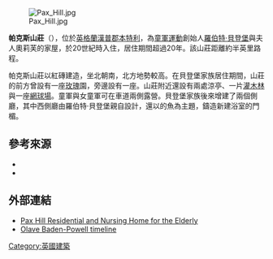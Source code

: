 [[File:Pax_Hill.jpg|thumb]]

'''帕克斯山莊'''（{{lang-en|Pax Hill}}），位於[[英格蘭|英格蘭]][[漢普郡|漢普郡]][[本特利_(漢普郡)|本特利]]，為[[童軍運動|童軍運動]]創始人[[羅伯特·貝登堡|羅伯特·貝登堡]]與夫人奧莉芙的家屋，於20世紀時入住，居住期間超過20年。該山莊距離{{link-en|A31公路|A31 road}}約半英里路程。

帕克斯山莊以紅磚建造，坐北朝南，北方地勢較高。在貝登堡家族居住期間，山莊的前方曾設有一座[[玫瑰|玫瑰]]園，旁邊設有一座{{link-en|鴿房|Dovecote}}。山莊附近還設有兩處涼亭、一片[[灌木林|灌木林]]與一座[[網球場|網球場]]。童軍與女童軍可在車道兩側露營。貝登堡家族後來增建了兩個側廳，其中西側廳由羅伯特·貝登堡親自設計，還以{{link-en|韋河|River Wey}}的魚為主題，鑄造新建浴室的門楣。

==參考來源==
*{{cite web | title = Pax Hill | url = http://www.pinetreeweb.com/bp-pax-hill.htm | accessdate = 2006-10-17 | deadurl = yes | archiveurl = https://web.archive.org/web/20061021034706/http://www.pinetreeweb.com/bp-pax-hill.htm | archivedate = 2006年10月21日 | df =  }}
*{{cite book| last =Liddell | first =Alix | authorlink= Alix Liddell | title =Story of the Girl Guides 1938-1975 | publisher =Girl Guides Association | year =1976 | location =London}}

==外部連結==
* [http://www.paxhill.co.uk/ Pax Hill Residential and Nursing Home for the Elderly] {{Wayback|url=http://www.paxhill.co.uk/ |date=20210214234926 }}
* [https://web.archive.org/web/20070404074840/http://www.olavebadenpowell.org/life/time.htm Olave Baden-Powell timeline]

{{Coord|51|11|32|N|0|53|29|W|region:GB_type:landmark_source:dewiki|display=title}}
{{Scouting}}

[[Category:英國建築|Category:英國建築]]